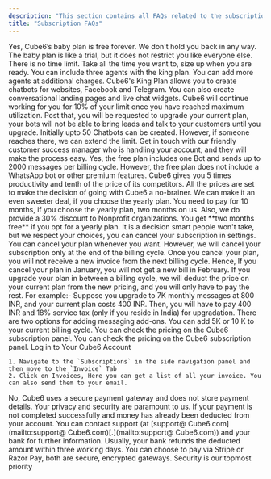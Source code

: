 ```yaml
---
description: "This section contains all FAQs related to the subscriptions and plans."
title: "Subscription FAQs"
---
```


<AccordionGroup>
  <Accordion title="Can I use  Cube6 for free?">
    Yes,  Cube6’s baby plan is free forever. We don't hold you back in any way.
  </Accordion>
  <Accordion title="Do you have a trial account">
    The baby plan is like a trial, but it does not restrict you like everyone else. There is no time limit. Take all the time you want to, size up when you are ready.
  </Accordion>
  <Accordion title="How many chat agents can I include in Paid plan?">
    You can include three agents with the king plan. You can add more agents at additional charges.
  </Accordion>
  <Accordion title="What channel does the paid plan include?">
    Cube6's King Plan allows you to create chatbots for websites, Facebook and Telegram. You can also create conversational landing pages and live chat widgets.
  </Accordion>
  <Accordion title="What happens when I cross the response limit">
    Cube6 will continue working for you for 10% of your limit once you have reached maximum utilization. Post that, you will be requested to upgrade your current plan, your bots will not be able to bring leads and talk to your customers until you upgrade.
  </Accordion>
  <Accordion title="How many chatbots can be created in the paid plan?">
    Initially upto 50 Chatbots can be created. However, if someone reaches there, we can extend the limit.
  </Accordion>
  <Accordion title="What is your refund policy?">
    Get in touch with our friendly customer success manager who is handling your account, and they will make the process easy.
  </Accordion>
  <Accordion title="Is there any free plan of  Cube6?">
    Yes, the free plan includes one Bot and sends up to 2000 messages per billing cycle. However, the free plan does not include a WhatsApp bot or other premium features.
  </Accordion>
  <Accordion title="Does  Cube6 offer any discount?">
    Cube6 gives you 5 times productivity and tenth of the price of its competitors. All the prices are set to make the decision of going with  Cube6 a no-brainer. We can make it an even sweeter deal, if you choose the yearly plan. You need to pay for 10 months, if you choose the yearly plan, two months on us. Also, we do provide a 30% discount to Nonprofit organizations.
  </Accordion>
  <Accordion title="Is there any discount on the yearly plan?">
    You get **two months free** if you opt for a yearly plan.
  </Accordion>
  <Accordion title="Can I cancel my  subscription?">
    It is a decision smart people won't take, but we respect your choices, you can cancel your subscription in settings.
  </Accordion>
  <Accordion title="What if I cancel my plan?">
    You can cancel your plan whenever you want. However, we will cancel your subscription only at the end of the billing cycle. Once you cancel your plan, you will not receive a new invoice from the next billing cycle. Hence, If you cancel your plan in January, you will not get a new bill in February.
  </Accordion>
  <Accordion title="What if I upgrade my plan in between?">
    If you upgrade your plan in between a billing cycle, we will deduct the price on your current plan from the new pricing, and you will only have to pay the rest. For example:- Suppose you upgrade to 7K monthly messages at 800 INR, and your current plan costs 400 INR. Then, you will have to pay 400 INR and 18% service tax (only if you reside in India) for upgradation.
  </Accordion>
  <Accordion title="What is the pricing for the Messages add-ons?">
    There are two options for adding messaging add-ons. You can add 5K or 10 K to your current billing cycle. You can check the pricing on the  Cube6 subscription panel.
  </Accordion>
  <Accordion title="What is the pricing for white labelling a chat window?">
    You can check the pricing on the  Cube6 subscription panel.
  </Accordion>
  <Accordion title="How can I get my invoice?">
    Log in to Your  Cube6 Account

    1. Navigate to the `Subscriptions` in the side navigation panel and then move to the `Invoice` Tab
    2. Click on Invoices, Here you can get a list of all your invoice. You can also send them to your email.
  </Accordion>
  <Accordion title="Does  Cube6 store payment details">
    No,  Cube6 uses a secure payment gateway and does not store payment details. Your privacy and security are paramount to us.
  </Accordion>
  <Accordion title="What if my payment fails and my money gets deducted?">
    If your payment is not completed successfully and money has already been deducted from your account. You can contact support (at [support@ Cube6.com](mailto:support@ Cube6.com)[.](mailto:support@ Cube6.com)) and your bank for further information. Usually, your bank refunds the deducted amount within three working days.
  </Accordion>
  <Accordion title="How do I make the payment?">
    You can choose to pay via Stripe or Razor Pay, both are secure, encrypted gateways. Security is our topmost priority
  </Accordion>
</AccordionGroup>